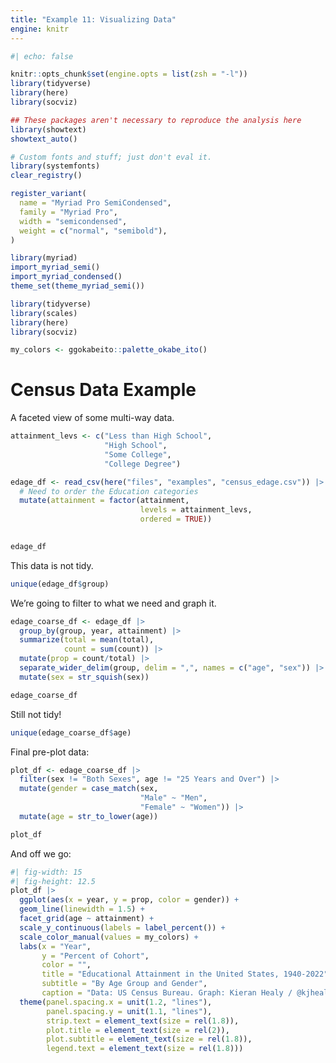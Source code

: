 ```yaml
---
title: "Example 11: Visualizing Data"
engine: knitr
---
```


```r
#| echo: false

knitr::opts_chunk$set(engine.opts = list(zsh = "-l"))
library(tidyverse)
library(here)
library(socviz)

## These packages aren't necessary to reproduce the analysis here
library(showtext)
showtext_auto()

# Custom fonts and stuff; just don't eval it.
library(systemfonts)
clear_registry()

register_variant(
  name = "Myriad Pro SemiCondensed",
  family = "Myriad Pro",
  width = "semicondensed",
  weight = c("normal", "semibold"),
)

library(myriad)
import_myriad_semi()
import_myriad_condensed()
theme_set(theme_myriad_semi())

```

```r
library(tidyverse)
library(scales)
library(here)
library(socviz)

my_colors <- ggokabeito::palette_okabe_ito()
```


# Census Data Example

A faceted view of some multi-way data. 

```r

attainment_levs <- c("Less than High School",
                     "High School",
                     "Some College",
                     "College Degree")

edage_df <- read_csv(here("files", "examples", "census_edage.csv")) |> 
  # Need to order the Education categories
  mutate(attainment = factor(attainment, 
                             levels = attainment_levs,
                             ordered = TRUE))
  

edage_df
```

This data is not tidy.

```r
unique(edage_df$group)
```

We're going to filter to what we need and graph it. 

```r
edage_coarse_df <- edage_df |>
  group_by(group, year, attainment) |>
  summarize(total = mean(total),
            count = sum(count)) |>
  mutate(prop = count/total) |>
  separate_wider_delim(group, delim = ",", names = c("age", "sex")) |>
  mutate(sex = str_squish(sex))

edage_coarse_df
```


Still not tidy!

```r
unique(edage_coarse_df$age)
```

Final pre-plot data:

```r
plot_df <- edage_coarse_df |>
  filter(sex != "Both Sexes", age != "25 Years and Over") |>
  mutate(gender = case_match(sex,
                             "Male" ~ "Men",
                             "Female" ~ "Women")) |>
  mutate(age = str_to_lower(age))

plot_df
```

And off we go:

```r
#| fig-width: 15
#| fig-height: 12.5
plot_df |>
  ggplot(aes(x = year, y = prop, color = gender)) +
  geom_line(linewidth = 1.5) +
  facet_grid(age ~ attainment) +
  scale_y_continuous(labels = label_percent()) +
  scale_color_manual(values = my_colors) + 
  labs(x = "Year",
       y = "Percent of Cohort",
       color = "",
       title = "Educational Attainment in the United States, 1940-2022",
       subtitle = "By Age Group and Gender",
       caption = "Data: US Census Bureau. Graph: Kieran Healy / @kjhealy") +
  theme(panel.spacing.x = unit(1.2, "lines"),
        panel.spacing.y = unit(1.1, "lines"), 
        strip.text = element_text(size = rel(1.8)), 
        plot.title = element_text(size = rel(2)), 
        plot.subtitle = element_text(size = rel(1.8)), 
        legend.text = element_text(size = rel(1.8)))
```





